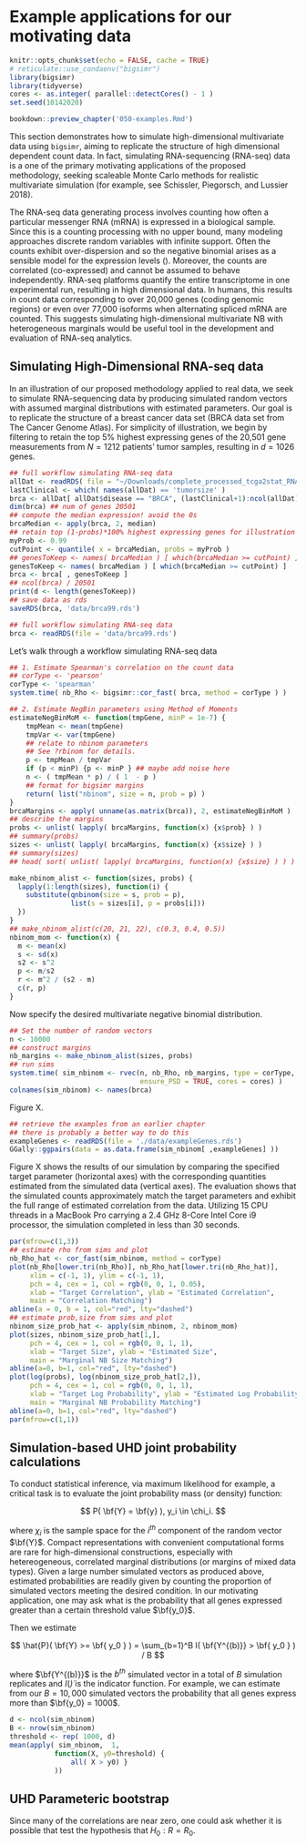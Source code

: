 # Example applications for our motivating data

```r
knitr::opts_chunk$set(echo = FALSE, cache = TRUE)
# reticulate::use_condaenv("bigsimr")
library(bigsimr)
library(tidyverse)
cores <- as.integer( parallel::detectCores() - 1 )
set.seed(10142020)
```

```r
bookdown::preview_chapter('050-examples.Rmd')
```

This section demonstrates how to simulate high-dimensional multivariate data using `bigsimr`, aiming to replicate the structure of high dimensional dependent count data.
In fact, simulating RNA-sequencing (RNA-seq) data is a one of the primary motivating applications of the proposed methodology, seeking scaleable Monte Carlo methods for realistic multivariate simulation (for example, see Schissler, Piegorsch, and Lussier 2018).

The RNA-seq data generating process involves counting how often a particular messenger RNA (mRNA) is expressed in a biological sample.
Since this is a counting processing with no upper bound, many modeling approaches discrete random variables with infinite support.
Often the counts exhibit over-dispersion and so the negative binomial arises as a sensible model for the expression levels (\emph{gene counts}).
Moreover, the counts are correlated (co-expressed) and cannot be assumed to behave independently.
RNA-seq platforms quantify the entire transcriptome in one experimental run, resulting in high dimensional data.
In humans, this results in count data corresponding to over 20,000 genes (coding genomic regions) or even over 77,000 isoforms when alternating spliced mRNA are counted.
	This suggests simulating high-dimensional multivariate NB with heterogeneous marginals would be useful tool in the development and evaluation of RNA-seq analytics.

## Simulating High-Dimensional RNA-seq data

In an illustration of our proposed methodology applied to real data, we seek to simulate RNA-sequencing data by producing simulated random vectors with assumed marginal distributions with estimated parameters.
Our goal is to replicate the structure of a breast cancer data set (BRCA data set from The Cancer Genome Atlas).
For simplicity of illustration, we begin by filtering to retain the top 5\% highest expressing genes of the 20,501 gene measurements from $N=1212$ patients' tumor samples, resulting in $d=1026$ genes.

<!--
All these genes exhibit over-dispersion and, so, we proceed to estimate the NB parameters $(r_i, p_i), i=1,\ldots,d$ to determine the target marginal PMFs $g_i(y_i)$ (via method of moments).
Notably, the $\hat{p}_i's$ are small --- ranging in $[3.934 \times 10^{-6} , 1.217 \times 10^{-2}]$.
To complete the simulation algorithm inputs, we estimate the Pearson correlation matrix $\bf{R_Y}$ and set that as the target correlation.
 -->

<!--
With the simulation targets specified, we proceed to simulate $N=10,000$ random vectors $\bf{Y}$ $=( Y_1,\ldots,Y_d)$ with target Pearson correlation $\bf{R_Y}$ and marginal PMFs $g_i(y_i)$ using a $\bf{T}$-Poisson hierarchy of Kind II.
Specifically, we first employ the \emph{direct Gaussian copula} approach to generate $N$ random vectors following a standard multivariate Gamma distribution $\bf{T}$ with shape parameters $r_i$ equal to the target $n_i$ and Pearson correlation matrix $\bf{R_T}$.
Care must be taken when setting the specifying $\bf{R}$ (refer to Equation \ref{gay.cop.pdf}) --- we employ Equation \ref{mix.poi.corr} to compute the scaling factors $c_{i,j}$ and adjust the underlying correlations to ultimately match the target $\bf{R_Y}$.
Notably, of the $525,825$ pairwise correlations from the $1026$ genes, no scale factor was less than $0.9907$, indicating the model can produce essentially the entire range of possible correlations.
Here we are satisfied with approximate matching of the specified Gamma correlation and set $\bf{R}$ = $\bf{R_T}$ in our Gaussian copula scheme ($\bf{R}$ indicating the specified multivariate Gaussian correlation matrix).
Finally, we generate the desired random vector $Y_i=N_i(t_i)$ by simulating Poisson counts with expected value $\mu_i=\lambda_i \times T_i$, for $i=1,\ldots,d$ (with $\lambda_i=\frac{(1-p_i)}{p_i}$) and repeat $N=10,000$ times.
-->

```r
## full workflow simulating RNA-seq data
allDat <- readRDS( file = "~/Downloads/complete_processed_tcga2stat_RNASeq2_with_clinical.rds" )
lastClinical <- which( names(allDat) == 'tumorsize' )
brca <- allDat[ allDat$disease == "BRCA", (lastClinical+1):ncol(allDat) ]
dim(brca) ## num of genes 20501
## compute the median expression! avoid the 0s
brcaMedian <- apply(brca, 2, median)
## retain top (1-probs)*100% highest expressing genes for illustration
myProb <- 0.99
cutPoint <- quantile( x = brcaMedian, probs = myProb )
## genesToKeep <- names( brcaMedian ) [ which(brcaMedian >= cutPoint) ]
genesToKeep <- names( brcaMedian ) [ which(brcaMedian >= cutPoint) ]
brca <- brca[ , genesToKeep ]
## ncol(brca) / 20501
print(d <- length(genesToKeep))
## save data as rds
saveRDS(brca, 'data/brca99.rds')
```

```r
## full workflow simulating RNA-seq data
brca <- readRDS(file = 'data/brca99.rds') 
```

Let's walk through a workflow simulating RNA-seq data

```r
## 1. Estimate Spearman's correlation on the count data
## corType <- 'pearson'
corType <- 'spearman'
system.time( nb_Rho <- bigsimr::cor_fast( brca, method = corType ) )
```

```r
## 2. Estimate NegBin parameters using Method of Moments
estimateNegBinMoM <- function(tmpGene, minP = 1e-7) {
    tmpMean <- mean(tmpGene)
    tmpVar <- var(tmpGene)
    ## relate to nbinom parameters
    ## See ?rbinom for details.
    p <- tmpMean / tmpVar
    if (p < minP) {p <- minP } ## maybe add noise here
    n <- ( tmpMean * p) / ( 1  - p )  
    ## format for bigsimr margins
    return( list("nbinom", size = n, prob = p) )
}
brcaMargins <- apply( unname(as.matrix(brca)), 2, estimateNegBinMoM )
## describe the margins
probs <- unlist( lapply( brcaMargins, function(x) {x$prob} ) )
## summary(probs)
sizes <- unlist( lapply( brcaMargins, function(x) {x$size} ) )
## summary(sizes)
## head( sort( unlist( lapply( brcaMargins, function(x) {x$size} ) ) ) )
```

```r
make_nbinom_alist <- function(sizes, probs) {
  lapply(1:length(sizes), function(i) {
    substitute(qnbinom(size = s, prob = p), 
               list(s = sizes[i], p = probs[i]))
  })
}
## make_nbinom_alist(c(20, 21, 22), c(0.3, 0.4, 0.5))
nbinom_mom <- function(x) {
  m <- mean(x)
  s <- sd(x)
  s2 <- s^2
  p <- m/s2
  r <- m^2 / (s2 - m)
  c(r, p)
}
```

Now specify the desired multivariate negative binomial distribution.

```r
## Set the number of random vectors
n <- 10000
## construct margins
nb_margins <- make_nbinom_alist(sizes, probs)
## run sims
system.time( sim_nbinom <- rvec(n, nb_Rho, nb_margins, type = corType,
                                ensure_PSD = TRUE, cores = cores) )
colnames(sim_nbinom) <- names(brca)
```

Figure X.

```r
## retrieve the examples from an earlier chapter
## there is probably a better way to do this
exampleGenes <- readRDS(file = './data/exampleGenes.rds') 
GGally::ggpairs(data = as.data.frame(sim_nbinom[ ,exampleGenes] ))
```

Figure X shows the results of our simulation by comparing the specified target parameter (horizontal axes) with the corresponding quantities estimated from the simulated data (vertical axes).
The evaluation shows that the simulated counts approximately match the target parameters and exhibit the full range of estimated correlation from the data.
Utilizing 15 CPU threads in a MacBook Pro carrying a 2.4 GHz 8-Core Intel Core i9 processor, the simulation completed in less than 30 seconds.

```r
par(mfrow=c(1,3))
## estimate rho from sims and plot
nb_Rho_hat <- cor_fast(sim_nbinom, method = corType)
plot(nb_Rho[lower.tri(nb_Rho)], nb_Rho_hat[lower.tri(nb_Rho_hat)],
     xlim = c(-1, 1), ylim = c(-1, 1),
     pch = 4, cex = 1, col = rgb(0, 0, 1, 0.05),
     xlab = "Target Correlation", ylab = "Estimated Correlation",
     main = "Correlation Matching")
abline(a = 0, b = 1, col="red", lty="dashed")
## estimate prob,size from sims and plot
nbinom_size_prob_hat <- apply(sim_nbinom, 2, nbinom_mom)
plot(sizes, nbinom_size_prob_hat[1,],
     pch = 4, cex = 1, col = rgb(0, 0, 1, 1),
     xlab = "Target Size", ylab = "Estimated Size",
     main = "Marginal NB Size Matching")
abline(a=0, b=1, col="red", lty="dashed")
plot(log(probs), log(nbinom_size_prob_hat[2,]),
     pch = 4, cex = 1, col = rgb(0, 0, 1, 1),
     xlab = "Target Log Probability", ylab = "Estimated Log Probability",
     main = "Marginal NB Probability Matching")
abline(a=0, b=1, col="red", lty="dashed")
par(mfrow=c(1,1))
```

## Simulation-based UHD joint probability calculations

To conduct statistical inference, via maximum likelihood for example, a critical task is to evaluate the joint probability mass (or density) function:

$$
P( \bf{Y} = \bf{y} ), y_i \in \chi_i.
$$

where $\chi_i$ is the sample space for the $i^{th}$ component of the random vector $\bf{Y}$.
Compact representations with convenient computational forms are rare for high-dimensional constructions, especially with hetereogeneous, correlated marginal distributions (or margins of mixed data types).
Given a large number simulated vectors as produced above, estimated probabilities are readily given by counting the proportion of simulated vectors meeting the desired condition.
In our motivating application, one may ask what is the probability that all genes expressed greater than a certain threshold value $\bf{y_0}$.

Then we estimate

$$
\hat{P}( \bf{Y} >= \bf{ y_0 } ) = \sum_{b=1}^B I( \bf{Y^{(b)}} > \bf{ y_0 } ) / B
$$

where $\bf{Y^{(b)}}$ is the $b^{th}$ simulated vector in a total of $B$ simulation replicates and $I(\dot)$ is the indicator function.
For example, we can estimate from our $B=10,000$ simulated vectors the probability that all genes express more than $\bf{y_0} = 1000$.

```r
d <- ncol(sim_nbinom)
B <- nrow(sim_nbinom)
threshold <- rep( 1000, d)
mean(apply( sim_nbinom,  1,
           function(X, y0=threshold) {
               all( X > y0) }
           ))
```

## UHD Parameteric bootstrap

Since many of the correlations are near zero, one could ask whether it is
possible that test the hypothesis that $H_0: R = R_0$.

```r

```

